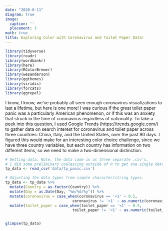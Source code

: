 ```yaml
---
date: "2020-0-11"
diagram: true
image:
  caption: ''
  placement: 3
math: true
title: Exploring Color with Coronavirus and Toilet Paper Data!
---
```


```r
library(tidyverse)
library(readr)
library(wordbankr)
library(here)
library(RColorBrewer)
library(wesanderson)
library(ggthemes)
library(viridis)
library(forcats)
library(ggrepel)
```


I know, I know, we've probably all seen enough coronavirus visualizations to last a lifetime, but here is one more! I was curious if the great toilet paper panic was a particularly American phenomenon, or if this was an anxiety that struck in the time of coronavirus regardless of nationality. To take a peek into this question, I used Google Trends (https://trends.google.com/) to gather data on search interest for coronavirus and toilet paper across three countries: China, Italy, and the United States, over the past 90 days. I figured this would make for an interesting color choice challenge, since we have three country variables, but each country has information on two different items, so we need to make a two-dimensional distinction.

```r
# Getting data. Note, the data came in as three separate .csv's, 
# I did some preliminary coalescing outside of R to get one single dataset.
tp_data <- read_csv('data/tp_panic.csv')

# Adjusting the data types from simple character/string types.
tp_data <- tp_data %>% 
  mutate(Country = as.factor(Country)) %>%
  mutate(Day = as.Date(Day, "%m/%d/%y")) %>%
  mutate(coronavirus = case_when(coronavirus == '<1' ~ 0.5,
                              coronavirus != '<1' ~ as.numeric(coronavirus))) %>%
  mutate(toilet_paper = case_when(toilet_paper == '<1' ~ 0.5,
                              toilet_paper != '<1' ~ as.numeric(toilet_paper)))


glimpse(tp_data)
```

